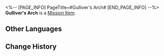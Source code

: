 <%-- [PAGE_INFO]
PageTitle=#Gulliver's Arch#
[END_PAGE_INFO] --%>
{{Item Infobox
|id          = 140442
|image       = Item Gulliver's Arch.png
|type        = Mission Item
|invCategory = Missions
|rarity      = 3
|effect      = 
|description = The entrance to the Dewlight Pavilion's Dreamscape Sandpit.<br />Placing your hand through the small archway shrinks your body, and stepping out through the door in miniature state restores your original form.
}}
{{Description|''"The appearance of this thing reminds me of a tunnel that could shrink people with a single pass..."<br />"If I were you, I would immediately shut your mouth. Don't say things that are not meant to be said."''}}
'''Gulliver's Arch''' is a [[Mission Item]].

==Other Languages==
{{Other Languages
|en   = Gulliver's Arch
|zhs  = 格列佛拱门
|zht  = 格列佛拱門
|ja   = ガリバーアーチ
|ko   = 걸리버 문
|es   = Arco de Gulliver
|fr   = Arche de Gulliver
|ru   = Арка Гулливера
|th   = ซุ้มประตู Gulliver
|vi   = Cổng Vòm Gulliver
|de   = Gullivers Bogen
|id   = Gerbang Lengkung Gulliver
|pt   = Arco de Gulliver
}}

==Change History==
{{Change History|2.0}}